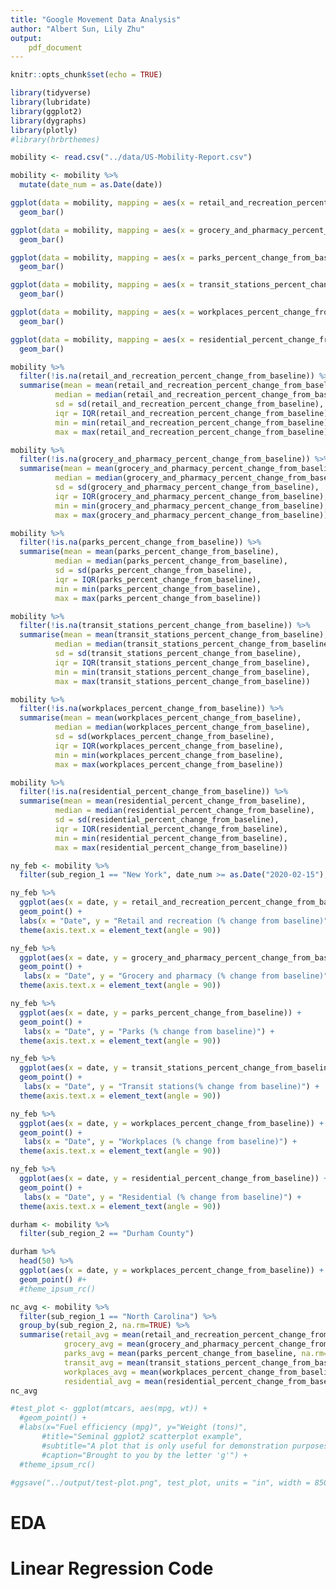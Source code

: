 ```yaml
---
title: "Google Movement Data Analysis"
author: "Albert Sun, Lily Zhu"
output: 
    pdf_document
---
```


```r
knitr::opts_chunk$set(echo = TRUE)
```

```r
library(tidyverse)
library(lubridate)
library(ggplot2)
library(dygraphs)
library(plotly)
#library(hrbrthemes)
```

```r
mobility <- read.csv("../data/US-Mobility-Report.csv")
```

```r
mobility <- mobility %>% 
  mutate(date_num = as.Date(date))
```

```r
ggplot(data = mobility, mapping = aes(x = retail_and_recreation_percent_change_from_baseline)) +
  geom_bar()

ggplot(data = mobility, mapping = aes(x = grocery_and_pharmacy_percent_change_from_baseline)) +
  geom_bar()

ggplot(data = mobility, mapping = aes(x = parks_percent_change_from_baseline)) +
  geom_bar()

ggplot(data = mobility, mapping = aes(x = transit_stations_percent_change_from_baseline)) +
  geom_bar()

ggplot(data = mobility, mapping = aes(x = workplaces_percent_change_from_baseline)) +
  geom_bar()

ggplot(data = mobility, mapping = aes(x = residential_percent_change_from_baseline)) +
  geom_bar()
```

```r
mobility %>% 
  filter(!is.na(retail_and_recreation_percent_change_from_baseline)) %>% 
  summarise(mean = mean(retail_and_recreation_percent_change_from_baseline),
          median = median(retail_and_recreation_percent_change_from_baseline),
          sd = sd(retail_and_recreation_percent_change_from_baseline),
          iqr = IQR(retail_and_recreation_percent_change_from_baseline),
          min = min(retail_and_recreation_percent_change_from_baseline),
          max = max(retail_and_recreation_percent_change_from_baseline))
```

```r
mobility %>% 
  filter(!is.na(grocery_and_pharmacy_percent_change_from_baseline)) %>% 
  summarise(mean = mean(grocery_and_pharmacy_percent_change_from_baseline),
          median = median(grocery_and_pharmacy_percent_change_from_baseline),
          sd = sd(grocery_and_pharmacy_percent_change_from_baseline),
          iqr = IQR(grocery_and_pharmacy_percent_change_from_baseline),
          min = min(grocery_and_pharmacy_percent_change_from_baseline),
          max = max(grocery_and_pharmacy_percent_change_from_baseline))
```

```r
mobility %>% 
  filter(!is.na(parks_percent_change_from_baseline)) %>% 
  summarise(mean = mean(parks_percent_change_from_baseline),
          median = median(parks_percent_change_from_baseline),
          sd = sd(parks_percent_change_from_baseline),
          iqr = IQR(parks_percent_change_from_baseline),
          min = min(parks_percent_change_from_baseline),
          max = max(parks_percent_change_from_baseline))
```

```r
mobility %>% 
  filter(!is.na(transit_stations_percent_change_from_baseline)) %>% 
  summarise(mean = mean(transit_stations_percent_change_from_baseline),
          median = median(transit_stations_percent_change_from_baseline),
          sd = sd(transit_stations_percent_change_from_baseline),
          iqr = IQR(transit_stations_percent_change_from_baseline),
          min = min(transit_stations_percent_change_from_baseline),
          max = max(transit_stations_percent_change_from_baseline))
```

```r
mobility %>% 
  filter(!is.na(workplaces_percent_change_from_baseline)) %>% 
  summarise(mean = mean(workplaces_percent_change_from_baseline),
          median = median(workplaces_percent_change_from_baseline),
          sd = sd(workplaces_percent_change_from_baseline),
          iqr = IQR(workplaces_percent_change_from_baseline),
          min = min(workplaces_percent_change_from_baseline),
          max = max(workplaces_percent_change_from_baseline))
```

```r
mobility %>% 
  filter(!is.na(residential_percent_change_from_baseline)) %>% 
  summarise(mean = mean(residential_percent_change_from_baseline),
          median = median(residential_percent_change_from_baseline),
          sd = sd(residential_percent_change_from_baseline),
          iqr = IQR(residential_percent_change_from_baseline),
          min = min(residential_percent_change_from_baseline),
          max = max(residential_percent_change_from_baseline))
```

```r
ny_feb <- mobility %>%
  filter(sub_region_1 == "New York", date_num >= as.Date("2020-02-15"), date_num < as.Date("2020-03-01"))
```

```r
ny_feb %>%
  ggplot(aes(x = date, y = retail_and_recreation_percent_change_from_baseline)) +
  geom_point() + 
  labs(x = "Date", y = "Retail and recreation (% change from baseline)") +
  theme(axis.text.x = element_text(angle = 90))

ny_feb %>%
  ggplot(aes(x = date, y = grocery_and_pharmacy_percent_change_from_baseline)) +
  geom_point() +
   labs(x = "Date", y = "Grocery and pharmacy (% change from baseline)") +
  theme(axis.text.x = element_text(angle = 90))

ny_feb %>%
  ggplot(aes(x = date, y = parks_percent_change_from_baseline)) +
  geom_point() +
   labs(x = "Date", y = "Parks (% change from baseline)") +
  theme(axis.text.x = element_text(angle = 90))

ny_feb %>%
  ggplot(aes(x = date, y = transit_stations_percent_change_from_baseline)) +
  geom_point() +
   labs(x = "Date", y = "Transit stations(% change from baseline)") +
  theme(axis.text.x = element_text(angle = 90))

ny_feb %>%
  ggplot(aes(x = date, y = workplaces_percent_change_from_baseline)) +
  geom_point() +
   labs(x = "Date", y = "Workplaces (% change from baseline)") +
  theme(axis.text.x = element_text(angle = 90))

ny_feb %>%
  ggplot(aes(x = date, y = residential_percent_change_from_baseline)) +
  geom_point() +
   labs(x = "Date", y = "Residential (% change from baseline)") +
  theme(axis.text.x = element_text(angle = 90))
```

```r
durham <- mobility %>%
  filter(sub_region_2 == "Durham County")

durham %>%
  head(50) %>%
  ggplot(aes(x = date, y = workplaces_percent_change_from_baseline)) +
  geom_point() #+
  #theme_ipsum_rc() 
```

```r
nc_avg <- mobility %>%
  filter(sub_region_1 == "North Carolina") %>%
  group_by(sub_region_2, na.rm=TRUE) %>%
  summarise(retail_avg = mean(retail_and_recreation_percent_change_from_baseline, na.rm=TRUE),
            grocery_avg = mean(grocery_and_pharmacy_percent_change_from_baseline, na.rm=TRUE),
            parks_avg = mean(parks_percent_change_from_baseline, na.rm=TRUE),
            transit_avg = mean(transit_stations_percent_change_from_baseline, na.rm=TRUE),
            workplaces_avg = mean(workplaces_percent_change_from_baseline, na.rm=TRUE),
            residential_avg = mean(residential_percent_change_from_baseline, na.rm=TRUE))
nc_avg

```



```r
#test_plot <- ggplot(mtcars, aes(mpg, wt)) +
  #geom_point() +
  #labs(x="Fuel efficiency (mpg)", y="Weight (tons)",
       #title="Seminal ggplot2 scatterplot example",
       #subtitle="A plot that is only useful for demonstration purposes",
       #caption="Brought to you by the letter 'g'") +
  #theme_ipsum_rc()
```

```r
#ggsave("../output/test-plot.png", test_plot, units = "in", width = 850/100, height = 600/100 )
```

# EDA 


# Linear Regression Code

